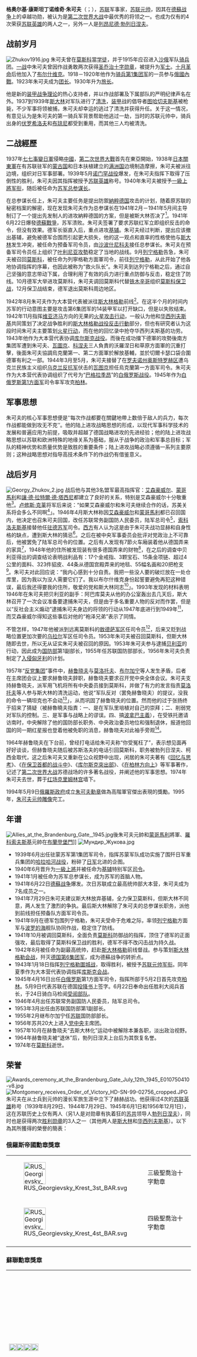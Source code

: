 {{otheruses|subject=[[苏联|苏联]]军事家'''朱可夫'''|other=[[俄罗斯|俄罗斯]][[卡卢加州|卡卢加州]]的同名城镇|茹科夫}}
{{noteTA
|G1=PP
|1=zh-tw:史達林;zh-cn:斯大林;zh-hk:史太林;zh-mo:史達林;zh-sg:斯大林;
|2=zh-tw:喬治;zh-cn:格奥尔基;zh-hk:格奥尔基;
|3=zh-tw:軍團;zh-cn:集团军;zh-hk:集團軍;
}}
{{Infobox Military Person
|name=格奥尔基·康斯坦丁诺维奇·朱可夫
|birth_date = 1896年12月1日
|placeofbirth={{flagicon|Russia}} [[俄羅斯帝國|俄羅斯帝國]][[卡盧加州|卡盧加州]][[茹科夫|茹科夫]]
|death_date = 1974年6月18日（77歲）
|placeofdeath={{USSR}}[[莫斯科|莫斯科]]
|image=Zhukov-LIFE-1944-1945.jpg
|caption=
|nickname=勝利元帥
|spouse = Alexandra Dievna Zuikova（1920–1953）<br />[[加林娜·亚历山德罗芙娜·朱可娃|加林娜·亚历山德罗芙娜·朱可娃]]（1965–1974）
|allegiance = {{USSR}}
|branch = [[蘇聯紅軍|蘇聯紅軍]]
|serviceyears=1915年－1957年
|party = [[苏联共产党|苏联共产党]]
|rank=[[File:CCCP-Army-OF-10_(1943–1955).svg|25px]] [[蘇聯元帥|蘇聯元帥]]
|commands=基輔戰區<br/>西方戰線<br/>[[白俄羅斯第1方面軍|白俄羅斯第1方面軍]]<br/>{{link-en|敖德薩軍區|Odessa Military District}}<br/>[[File:Red_Army_flag.svg|15px]] [[蘇聯紅軍|蘇聯紅軍]]
|battles=[[第一次世界大戰|第一次世界大戰]]<br />[[俄國內戰|俄國內戰]]<br />[[第二次世界大戰|第二次世界大戰]]
*[[诺门坎战役|诺门坎战役]]
*[[列宁格勒战役|列宁格勒战役]]
*[[斯大林格勒战役|斯大林格勒战役]]
*[[莫斯科战役|莫斯科战役]]
*[[維斯瓦河-奧德河攻勢|維斯瓦河-奧德河攻勢]]
*[[柏林戰役|柏林戰役]]
|awards={{{!}} style="background:transparent"
{{!}} {{Hero of the Soviet Union}} {{Hero of the Soviet Union}} {{Hero of the Soviet Union}} {{Hero of the Soviet Union}}
{{!}}}
{{{!}} style="background:transparent"
{{!}} {{胜利勋章}} {{胜利勋章}}
{{!}}}
{{{!}} style="background: transparent"
{{!}} {{列宁勋章}} {{!!}} {{列宁勋章}} {{!!}} {{列宁勋章}} {{!!}} {{列宁勋章}}
{{!}}-
{{!}} {{列宁勋章}} {{!!}} {{列宁勋章}} {{!!}} {{十月革命勋章}} {{!!}} {{红旗勋章}}
{{!}}-
{{!}} {{红旗勋章}} {{!!}} {{红旗勋章}} {{!!}} {{一级苏沃洛夫勋章}} {{!!}} {{一级苏沃洛夫勋章}}
{{!}}}
十字勳章 <br />[[巴斯勳章|巴斯勳章]]<br />[[軍功勳章|軍功勳章]]<br />[[聖米迦勒及聖喬治勳章|聖喬治勳章]]（兩次）<br/>[[中苏友谊勋章|中苏友谊勋章]]（兩次）
|laterwork=
|portrayedby=
}}

'''格奥尔基·康斯坦丁诺维奇·朱可夫'''（{{lang-ru|Гео́ргий Константи́нович Жу́ков|Georgy Konstantinovich Zhukov}}；{{bd|1896年|12月1日|1974年|6月18日|catIdx=Zhukov, Georgy}}），[[苏联|苏联]]军事家，[[苏联元帅列表|苏联元帅]]，因其在[[德蘇战争|德蘇战争]]上的卓越功勋，被认为是[[第二次世界大战|第二次世界大战]]中最优秀的将领之一。也成为仅有的4次荣获[[苏联英雄|苏联英雄]]的两人之一，另外一人是[[列昂尼德·勃列日涅夫|列昂尼德·勃列日涅夫]]。

== 战前岁月 ==
[[File:Zhukov1916.jpg|thumb]]
朱可夫曾在[[莫斯科|莫斯科]]當[[学徒|学徒]]，并于1915年应召进入[[俄羅斯帝國|沙俄]]军队[[骑兵|骑兵]]团。[[一战|一战]]中朱可夫曾因作战勇敢两次获得[[圣乔治十字勋章|圣乔治十字勋章]]，被提升为[[军士|军士]]。[[十月革命|十月革命]]后他加入了[[布尔什维克|布尔什维克]]。1918－1920年他作为[[骑兵第1集团军|骑兵第1集团军]]的一员参与[[俄國內戰|俄國內戰]]。1923年朱可夫成为[[团长|团长]]。1930年升为[[旅长|旅长]]。

他是新的[[装甲战争理论|装甲战争理论]]的热心支持者，并以作战部署及下属部队的严明纪律声名在外。1937到1939年[[斯大林|斯大林]]对军队进行了[[大清洗|清洗]]，[[装甲兵|装甲]]战的倡导者[[图哈切夫斯基|图哈切夫斯基]]被枪毙，不少军事将领被捕，朱可夫却幸运的逃过了清洗并获得升任。关于这一情况，有意见认为是朱可夫的第一骑兵军背景帮助他逃过一劫，当时的苏联元帅中，骑兵出身的[[伏罗希洛夫|伏罗希洛夫]]和[[布琼尼|布琼尼]]都受到重用，而其他三人均被清洗。

== 二战經歷 ==
1937年[[七七事變|七七事變]][[日本皇軍|日軍]]侵略[[中華民國|中國]]，[[第二次世界大戰|第二次世界大戰]]首先在東亞開始，1938年[[關東軍|日本關東軍]]在有苏联驻军的[[蒙古国|蒙古国]]和日本扶植建立的[[满洲国|满洲国]]边境制造摩擦，朱可夫被派往边境，组织对日军事部署。1939年5月[[诺门罕战役|诺门罕战役]]爆发，在朱可夫指挥下取得了压倒性的胜利，朱可夫因其指挥被授予[[苏联英雄|苏联英雄]]称号。1940年朱可夫被授予[[一級上將|一級上將]][[军衔|军衔]]，随后被任命为[[蘇聯武裝力量|苏军]][[总参谋长|总参谋长]]。

在总参谋长任上，朱可夫主要任务是提出防禦[[納粹德国|納粹德国]]攻击的计划，随着原苏联的秘密档案的解密，现在发现朱可夫作为总参谋长在1941年2月－1941年5月间主导制订了一个提出先发制人的进攻納粹德国的方案，但是被斯大林否决了<ref>{{Cite web |url=http://www.tuad.nsk.ru/~history/Russia/USSR/1936-1941/soobr.htm |title=存档副本 |access-date=2012-06-04 |archive-date=2007-12-19 |archive-url=https://web.archive.org/web/20071219152133/http://www.tuad.nsk.ru/~history/Russia/USSR/1936-1941/soobr.htm |dead-url=yes }}</ref>。1941年6月22日爆發[[德蘇戰爭|德蘇戰爭]]，苏军溃败。朱可夫签署了要求苏联红军立即组织反击的命令，但没有效果。德军长驱直入后，重点进攻[[基辅|基辅]]。朱可夫经过判断，提出应该撤出基辅，避免被德军合围而引起更大损失，他的这一观点和直率的性格使他与[[斯大林|斯大林]]发生冲突，被任命为预备军司令员，由[[沙波什尼科夫|沙波什尼科夫]]接任总参谋长。朱可夫在预备军司令员任上组织了[[叶利尼亚攻勢|叶利尼亚攻勢]]稳定了当地的战线。9月[[列宁格勒|列宁格勒]]告急，朱可夫被召回[[莫斯科|莫斯科]]，被任命为列寧格勒方面軍司令，前往[[列宁格勒|列宁格勒]]，从此开始了他各地协调指挥的序幕，也因此被称为“救火队长”。朱可夫到达列宁格勒之后，通过自己坚强的意志带动下属，合理利用了有效的兵力进行重点防御与反击，稳定住了防线。10月德军大举进攻莫斯科，朱可夫调回莫斯科代替[[謝苗·康斯坦丁諾維奇·鐵木辛哥|铁木辛哥]]组织[[莫斯科保卫战|莫斯科保卫战]]，12月保卫战结束，德军退出莫斯科周边地区。

1942年8月朱可夫作为大本营代表被派往[[斯大林格勒|斯大林格勒]]前线<ref>Chaney, Otto Preston. Zhukov. Revised ed. Norman: University of Oklahoma Press, 1996, ISBN 978-0-8061-2807-8</ref>。在这半个月的时间内苏军的行动意图主要是攻击第6集团军的14装甲军以打开缺口，但是以失败结束。1942年11月指挥[[维亚济马|维亚济马]]方向的无果的[[火星行动|火星攻击行动]]，一般认为他和[[华西列夫斯基|华西列夫斯基]]共同策划了决定战争胜利的[[斯大林格勒战役|斯大林格勒战役]][[天王星行動|反击行動]]部分，但也有研究者认为这段时间朱可夫主要策划[[火星行动|火星行动]]，而在他的回忆录中抢夺华西列夫斯基的功劳。1943年他作为大本营代表协调[[库尔斯克战役|库尔斯克战役]]。而後在成功擋下德軍的攻勢後南方集团军遭到朱可夫、[[瓦圖京|瓦圖京]]、[[科涅夫|科涅夫]]三人負責的沃羅涅日和草原方面軍的沉重打擊，後面朱可夫協調烏克蘭第一、第二方面軍於解放基輔，並於切爾卡瑟口袋合圍德軍有利之一部。1944年3月至5月，朱可夫接替了在[[罗夫诺州|罗夫诺州]][[奥斯特罗赫区|奥斯特罗赫区]]遭乌克兰民族主义组织[[乌克兰反抗军|乌克兰反抗军]]伏击的[[瓦图京|瓦图京]]担任烏克蘭第一方面军司令。朱可夫作为大本营代表协调组织了代号为“[[巴格拉季昂|巴格拉季昂]]”的[[巴格拉基昂行動|白俄罗斯战役]]。1945年作为[[白俄罗斯第1方面军|白俄罗斯第1方面军]]司令率军攻克[[柏林|柏林]]。

== 军事思想 ==
{{原創研究}}
朱可夫的核心军事思想便是‘‘每次作战都要在關鍵地帶上数倍于敌人的兵力，每次作战都能做到攻无不克’’。他的陆上进攻战略思想的形成，以现代军事科学技术的发展和普遍应用为前提，吸取并超越了德国战略进攻的先进经验；他的陆上进攻战略思想以苏联和欧洲特殊的地缘关系为基础，服从于战争的政治和军事总目标；军队的精神优势和质量优势是致胜的重要条件；陆上进攻战略必须遵循一系列主要原则；这种战略思想对指导高技术条件下的作战仍有借鉴意义。

== 战后岁月 ==
[[File:Georgy_Zhukov_2.jpg|thumb]]
战后他与其他3名盟军最高指挥官：[[艾森豪威尔|艾森豪威尔]]、[[第一代阿拉曼的蒙哥馬利子爵伯納德·蒙哥馬利|蒙哥馬利]]和[[讓·德·拉特爾·德·塔西尼|讓·德·拉特爾·德·塔西尼]]都建立了良好的关系，特别是艾森豪威尔十分敬重他<ref>{{Cite web |url=https://news.google.com/newspapers?id=p6djAAAAIBAJ&sjid=gX8DAAAAIBAJ&pg=6741%2C5340996 |title=存档副本 |access-date=2021-02-08 |archive-date=2021-02-08 |archive-url=https://web.archive.org/web/20210208053254/https://news.google.com/newspapers?id=p6djAAAAIBAJ&sjid=gX8DAAAAIBAJ&pg=6741,5340996 |dead-url=no }}</ref>。[[卢修斯·克莱|卢修斯·克莱]]将军后来说：“如果艾森豪威尔和朱可夫继续合作的话，苏美关系将会多么不同啊<ref>Albert Axell. Marshal Zhukov, p. 356.</ref>」。1946年4月斯大林称因[[艾森豪威尔|艾森豪威尔]]和[[第一代阿拉曼的蒙哥馬利子爵伯納德·蒙哥馬利|蒙哥馬利]]都已召回国内，他决定也召朱可夫回国，改任苏联常务副国防人民委员，陆军总司令<ref>{{cite book|first= 格·康·|last=朱可夫|others=洪科 译|title=回憶與思考|publisher=生活·读书·新知 三联书店 出版|year=2009|}} 見 第23章</ref>，[[瓦西里·丹尼洛維奇·索科洛夫斯基|索科洛夫斯基]]接替他任[[驻德苏军|驻德苏军]]司令。[[西方|西方]]有人认为这是由于朱可夫战功显赫和自身性格的缺点，遭到斯大林的猜忌<ref>William J. Spahr, 'Zhukov: The Rise and Fall of a Great Captain,' Presidio Press, 1993</ref>。之后在被中央军事委员会批评对党政治上不可靠后，他被罢免了陆军总司令的位置。之后有人发现有7節火车廂装着他从德国弄来的家具<ref>William J. Spahr, 'Zhukov: The Rise and Fall of a Great Captain,' Presidio Press, 1993, pp.200–205</ref>，1948年他的住所被发现装有很多德国弄来的财物<ref>околов Б.В. Неизвестный Жуков: портрет без ретуши в зеркале эпохи. (Unknown Zhukov by Boris Sokolov.) Мн.: Родиола-плюс, 2000. 608 с. ("Мир в войнах"). ISBN 978-985-448-036-7. </ref>，在之后的调查中贝利亚得出的调查结论表明战利品有：17个金戒指、3颗宝石、15条金项链、超过4公里的面料、323件貂皮、44条从德国宫殿弄来的地毯、55幅名画和20把枪支<ref>{{Cite web |url=http://www.hrono.ru/biograf/zhukov.html |title=存档副本 |access-date=2012-07-14 |archive-date=2020-07-01 |archive-url=https://web.archive.org/web/20200701145917/http://www.hrono.ru/biograf/zhukov.html |dead-url=no }}</ref>。朱可夫对此回应说：“我内心感到十分自责。我把一些没人要的破烂放在一处仓库里，因为我以为没人需要它们了。我以布尔什维克身份起誓要避免再犯这种错误，最后我还得要我的住所，敬爱的党和斯大林同志<ref>Files of Russian Minstry of Defence. Moskva. 1993, p. 244.. </ref>」。1993年发现的材料表明1946年在朱可夫把贝利亚的副手：阿巴库莫夫从他的办公室轰出去几天后，斯大林召开了一次会议准备要逮捕朱可夫，但是由于多名重要人物的反对而作罢，但是以“反社会主义煽动”逮捕朱可夫身边的将领的行动从1947年底进行到1949年<ref>OTTO PRESTON CHANEY:ZHUKOV REVISED EDITION P377</ref>，而艾森豪威尔得知这些事后对他的“袍泽兄弟”表示了同情。
 
不管怎样，1947年他被派到远离莫斯科的[[敖德萨|敖德萨]][[军区|军区]]任司令员<ref>Spahr， 1993</ref>，后来又贬到战略位置更加次要的[[乌拉尔|乌拉尔]]军区任司令员。1953年朱可夫被召回莫斯科，但斯大林随即去世，所以无从证实朱可夫被召回的原因。1953年朱可夫参与逮捕[[贝利亚|贝利亚]]的行动，因此成为[[苏联国防部|国防部]]第1副部长，1955年任苏联国防部部长，1956年朱可夫负责制定了[[匈牙利十月事件|入侵匈牙利]]的计划。

1957年“[[反党集团|反党集团]]”事件中，[[赫鲁晓夫|赫鲁晓夫]]与[[莫洛托夫|莫洛托夫]]、[[布尔加宁|布尔加宁]]等人发生矛盾，后者在主席团会议上要求赫鲁晓夫辞职，赫鲁晓夫要求召开党中央全体会议。朱可夫支持赫鲁晓夫，派军用飞机将所有中央委员接到莫斯科，并做了有力的发言指责[[莫洛托夫|莫洛托夫]]等人参与斯大林的清洗运动，他说“军队反对（罢免赫鲁晓夫）的提议，没我的命令一辆坦克也不会动<ref>Yu. N. Afanasiev (chủ biên). Không có con đường nào khác. NXB Khoa học xã hội và NXB Sự Thật. Hà Nội. 1989, trang 151-152 </ref>」，从而巩固了赫鲁晓夫的位置。然而他的过于张扬终于招来了猜疑（被赫魯曉夫指責：一、是在军队里培植对自己的崇拜；二、削弱党对军队的控制。三、是军事与战略上的谬误。四、搞[[波拿巴主義|波拿巴主義]]），在受铁托邀请访南时，中央解除了他的国防部长职务、中央政治委员地位和强制退休，报道他回国的同一期红星报也登着他被免职的消息，赫鲁晓夫对此袖手旁观<ref>Krasnaya Zvezda, 27 October 1957, pp. 3,4, quoted in Spahr, 1993, p.238 </ref>。

1964年赫鲁晓夫在下台前，曾经打电话给朱可夫称“你受冤枉了”，表示想见面再好好谈谈，但赫鲁晓夫随后被苏斯洛夫的电话引回莫斯科，职务被勃列日涅夫、柯西金取代，这之后朱可夫又重新在公众视野中出现，闲居的朱可夫著有《[[回忆与思考|回忆与思考]]》、《[[在保卫首都的战斗中|在保卫首都的战斗中]]》、《[[库尔斯克突出部|库尔斯克突出部]]》、《[[在柏林方向上|在柏林方向上]]》等军事著作，记述了[[第二次世界大战|第二次世界大战]]苏德战场的许多著名战役，并阐述他的军事思想。1974年朱可夫去世，葬于[[红场|红场]][[克里姆林宫|克里姆林宫]]墙下。

1994年5月9日[[俄羅斯政府|俄羅斯政府]]成立[[朱可夫勳章|朱可夫勳章]]做為高階軍官傑出表現的獎勵。1995年，[[朱可夫元帅雕像|朱可夫元帅雕像]]完工。

== 年谱 ==
[[File:Allies_at_the_Brandenburg_Gate,_1945.jpg|thumb]]後朱可夫元帥和[[第一代阿拉曼的蒙哥馬利子爵伯納德·蒙哥馬利|蒙哥馬利]]將軍、[[羅科索夫斯基|羅科索夫斯基]]元帥在[[布蘭登堡門|布蘭登堡門]]]]
[[File:Мундир_Жукова.jpg|thumb]]
*1939年6月出任驻蒙苏军第1集团军司令，指挥苏蒙军队成功实施了围歼日军重兵集团的[[哈拉哈河战役|哈拉哈河战役]]，粉碎了[[日军|日军]]北进的企图。
*1940年6月晋升为[[一級上將|一級上將]]并被任命为[[基辅|基辅]]特别军区[[司令|司令]]。
*1941年1月被任命为苏军总参谋长，成为苏军的首脑人物。
*1941年6月22日[[德蘇战争|德蘇战争]]爆发。次日苏联成立最高统帅部大本营，朱可夫成为7名成员之一。
*1941年7月29日朱可夫建议斯大林放弃基辅，全力保卫莫斯科，但斯大林不同意，两人发生了激烈的争执。最后斯大林解除了朱可夫的总参谋长职务，派他到前线担任预备队方面军司令员。
*1941年9月在德军包围列宁格勒，朱可夫受命于危难之际，率领[[列宁格勒|列宁格勒]]方面军与[[波罗的海|波罗的海]]舰队协同作战，稳定住了防线。
*1941年10月被调回莫斯科，全面负责[[莫斯科|莫斯科]]防御战的指挥，顶住了德军的正面强攻，最后取得了莫斯科保卫战的胜利，德军不得不改闪击战为持久战。
*1942年8月被任命为副最高统帅，赶赴[[斯大林格勒|斯大林格勒]]前线督战。参与策划[[斯大林格勒会战|斯大林格勒会战]]，歼灭[[第6集团军_(德国国防军)|德国第6集团军]]，成为德蘇战争的转折点。
*1943年1月18日指挥[[列宁格勒圍城战|列宁格勒圍城战]]，取得胜利，被授予[[苏联元帅|苏联元帅]][[军衔|军衔]]。同年夏季作为大本营代表协调指挥[[库斯克会战|库斯克会战]]。
*1945年4月16日出任[[白俄罗斯|白俄罗斯]]第1方面军司令，指挥所部于5月2日首先攻克[[柏林|柏林]]。5月9日代表苏联在德国[[投降书|投降书]]上签字。6月22日奉命出任胜利大阅兵首长，于24日骑白马检阅[[受阅部队|受阅部队]]。
*1946年4月出任苏联常务副国防人民委员，陆军总司令。
*1953年3月出任由苏联国防部第1副部长。
*1955年2月继布尔加宁任[[苏联|苏联]]国防部部长。
*1956年苏共20大上进入[[党中央|党中央]]主席团。
*1957年10月在赫鲁晓夫“去斯大林化”运动中被解除本兼各职，淡出政治视野。
*1964年赫鲁晓夫被“退休”后，勃列日涅夫上台后为其恢复名誉。
*1974年在[[莫斯科|莫斯科]]逝世。

== 荣誉 ==
[[File:Awards_ceremony_at_the_Brandenburg_Gate_July_12th_1945_E010750410-v8.jpg|thumb]]
[[File:Montgomery_receives_Order_of_Victory_HD-SN-99-02756_cropped.JPG|thumb]]
朱可夫在从士兵到元帅的漫长军旅生涯中立下了赫赫战功。他获得过4次的[[苏联英雄|苏联英雄]]称号（1939年8月29日、1944年7月29日、1945年6月1日和1956年12月1日），这在苏联历史上仅有两人（另1人是对勋章有执着狂的[[苏共|苏共]]领导人[[勃列日涅夫|勃列日涅夫]]），同时也是获得两次[[胜利勋章|胜利勋章]]的3人之一（其他两人是[[斯大林|斯大林]]和[[华西列夫斯基|华西列夫斯基]]）。以下為其所獲得的榮譽的簡表：

===俄羅斯帝國勳章獎章===
{|
|-
|[[File:RUS_Georgievsky_Krest_3st_BAR.svg|60px]]
|三級聖喬治十字勳章
|-
|-
|[[File:RUS_Georgievsky_Krest_4st_BAR.svg|60px]]
|四級聖喬治十字勳章
|-
|}

===蘇聯勳章獎章===
{|
|-
|[[File:Hero_of_the_Soviet_Union_medal.png|20px]][[File:Hero_of_the_Soviet_Union_medal.png|20px]][[File:Hero_of_the_Soviet_Union_medal.png|20px]][[File:Hero_of_the_Soviet_Union_medal.png|20px]]
|[[蘇聯英雄|蘇聯英雄]]金星獎章：1939年8月29日、1944年7月29日、1945年6月1日、1956年12月1日
|-
|[[File:OrderVictoryRibbon.svg|60px]]
|[[勝利勳章|勝利勳章]]：1944年4月10日（第1號）、1945年3月30日（第10號）
|-
|[[File:Order_of_Lenin_ribbon_bar.png|60px]]
|[[列寧勳章|列寧勳章]]：1936年8月16日、1939年8月29日、1945年2月21日、1956年12月1日、1966年12月1日、1971年12月1日
|-
|[[File:Order_october_revolution_rib.png|60px]]
|[[十月革命勳章|十月革命勳章]]：1968年2月22日
|-
|[[File:Order_of_Red_Banner_ribbon_bar.png|60px]]
|[[紅旗勳章|紅旗勳章]]：1922年8月31日、1944年11月3日、1949年6月20日
|-
|[[File:Order_suvorov1_rib.png|60px]]
|[[蘇沃洛夫勳章|一級蘇沃洛夫勳章]]：1943年1月28日（第1號）、1943年7月28日（第39號）
|-
|[[File:Defleningrad.png|60px]]
|[[保衛列寧格勒獎章|保衛列寧格勒獎章]]
|-
|[[File:Defstalingrad.png|60px]]
|[[保衛史達林格勒獎章|保衛史達林格勒獎章]]
|-
|[[File:Ribbon_bar_for_the_medal_for_the_Defense_of_Moscow.png|60px]]
|[[保衛莫斯科獎章|保衛莫斯科獎章]]
|-
|[[File:Defcaucasus_rib.png|60px]]
|[[保衛高加索獎章|保衛高加索獎章]]
|-
|[[File:Caputureberlin_rib.png|60px]]
|[[攻克柏林獎章|攻克柏林獎章]]
|-
|[[File:Ribbon_Medal_For_The_Liberation_Of_Warsaw.png|60px]]
|[[解放華沙獎章|解放華沙獎章]]
|-
|[[File:OrderStGeorge4cl_rib.png|60px]]
|[[1941-1945年大衛國戰爭戰勝德國獎章|1941-1945年大衛國戰爭戰勝德國獎章]]
|-
|[[File:Victoryjapan_rib.png|60px]]
|[[戰勝日本獎章|戰勝日本獎章]]
|-
|[[File:20_years_of_victory_rib.png|60px]]
|[[1941-1945年偉大衛國戰爭勝利二十週年獎章|1941-1945年偉大衛國戰爭勝利二十週年獎章]]
|-
|[[File:20_years_saf_rib.png|60px]]
|[[工農紅軍二十週年紀念獎章|工農紅軍二十週年紀念獎章]]
|-
|[[File:30_years_saf_rib.png|60px]]
|[[苏维埃陆军海军三十周年奖章|苏维埃陆军海军三十周年奖章]]
|-
|[[File:40_years_saf_rib.png|60px]]
|[[蘇聯武裝力量四十週年紀念獎章|蘇聯武裝力量四十週年紀念獎章]]
|-
|[[File:50_years_saf_rib.png|60px]]
|[[蘇聯武裝力量五十週年紀念獎章|蘇聯武裝力量五十週年紀念獎章]]
|-
|[[File:100_lenin_rib.png|60px]]
|[[弗拉基米爾·伊里奇·列寧誕辰一百週年紀念獎章|弗拉基米爾·伊里奇·列寧誕辰一百週年紀念獎章]]
|-
|[[File:Soviet_250th_Anniversary_Of_Leningrad_Ribbon.jpg|60px]]
|[[列寧格勒建城兩百五十週年紀念獎章|列寧格勒建城兩百五十週年紀念獎章]]
|-
|[[File:800thMoscowRibbon.png|60px]]
|[[莫斯科建城八百週年紀念獎章|莫斯科建城八百週年紀念獎章]]
|-
|[[File:Именная_шашка.png|44px]]
|榮譽武器 – 鑲有金色蘇聯國徽的配劍：1968年1月22日
|-
|}

===外國榮譽===
{|
|-
|[[File:Heroy_MNR.jpg|20px]]
|蒙古人民共和國英雄（蒙古人民共和國）：1969年
|-
|[[File:Med_XXXth_anniversary_of_chalkin_gol_victory_rib.PNG|60px]]
|諾門罕戰役三十週年獎章" （蒙古人民共和國）：1969年
|-
|[[File:OrdenSuheBator.png|60px]]
|蘇赫巴托勳章（蒙古人民共和國）：1968年、1969年、1971年
|-
|[[File:OrdenZnam.png|60px]]
|紅旗勳章（蒙古人民共和國）：1939年、1942年
|-
|[[File:50_Years_Anniversary_of_the_Mongolian_Revolution_rib.PNG|60px]]
|蒙古人民共和國五十週年獎章（蒙古人民共和國）：1971年
|-
|[[File:Med_50th_anniversary_of_mongolian_people's_army_rib.PNG|60px]]
|蒙古人民军五十週年獎章（蒙古人民共和國）：1971年
|-
|[[File:Medal_for_victory_over_japan_rib.PNG|60px]]
|戰勝日本獎章（蒙古人民共和國）
|-
|[[File:Order_of_the_White_Lion.svg|60px]]
|一級白獅勳章（捷克斯洛伐克）：1945年
|-
|[[File:TCH_CS_Vojensky_Rad_Bileho_Lva_1st_(1945)_BAR.svg|60px]]
|一級白獅軍事勳章（捷克斯洛伐克）：1945年
|-
|[[File:Czechoslovak_War_Cross_1939-1945_Ribbon.png|60px]]
|捷克斯洛伐克戰爭十字勳章（捷克斯洛伐克）：1945年
|-
|[[File:POL_Order_Krzyża_Grunwaldu_1_Klasy_BAR.svg|60px]]
|一級格林瓦爾德十字勳章（波蘭）：1945年
|-
|[[File:POL_Virtuti_Militari_Wielki_BAR.svg|60px]]
|軍事美德大十字勳章（波蘭）：1945年
|-
|[[File:POL_Polonia_Restituta_Komandorski_ZG_BAR.svg|60px]]
|波蘭新生十字勳章加星司令勳位（波蘭）：1973年
|-
|[[File:POL_Za_Warszawę_1939-1945_BAR.svg|60px]]
|1939年－1945年華沙獎章（波蘭）：1946年
|-
|[[File:POL_Medal_za_Odrę_Nysę_i_Bałtyk_BAR.svg|60px]]
|奧德河，尼斯河和波羅的海獎章（波蘭）：1946年
|-
|[[File:US_Legion_of_Merit_Chief_Commander_ribbon.png|60px]]
|功勳勳章總司令勳位（美國）：1945年
|-
|[[File:Order_of_the_Bath_(ribbon).svg|60px]]
|[[巴斯勳章|軍事巴斯勳章爵級大十字勳章]]（英國）：1945年
|-
|[[File:Legion_Honneur_GC_ribbon.svg|60px]]
|[[法國榮譽軍團勳章|法國榮譽軍團勳章大十字勳位]]（法國）：1945年
|-
|[[File:Croix_de_Guerre_1939-1945_ribbon.svg|60px]]
|1939年－1945英勇十字勋章（法國）
|-
|[[File:Sino_Soviet_Friendship_Ribbon.svg|60px]]
|[[中蘇友誼萬歲勳章|中蘇友誼萬歲勳章]]（中華人民共和国）：1953年、1956年
|-
|[[File:Orden_slobode.png|60px]]
|自由勳章（南斯拉夫社会主义联邦共和国）：1956年
|-
|[[File:EGY_Order_of_Merit_-_Grand_Cross_BAR.png|60px]]
|榮譽勳章大十字勳位（埃及）：1956年
|-
|[[File:Bulgarian25thAnniversaryRibbon.jpg|60px]]
|保加利亞人民軍25週年獎章（保加利亞）
|-
|[[File:Garibaldi_Medal.png|60px]]
|加里波底游击队星章（義大利）：1956年
|-
|
|共和國勳章（圖瓦人民共和國）：1939年
|-
|}

==轶闻==
史達林原本執意要親自帶領遊行隊伍，可是他被那匹駿馬掀下來兩次以後只能咒罵道：「去他的，就讓朱可夫來做吧！」<ref> {{Cite book | author = 馬丁·西克史密斯 | title = 俄羅斯一千年(下)從人民民主專政到新沙皇崛起 
 |publisher = 左岸文化事業有限公司 | date = 2016年1月 | pages = 228頁 | ISBN = 978-986-5727-33-8 | language = zh-hant }} </ref>

艾森豪威尔在战后听朱可夫讲起苏军是怎么排雷的：“地雷分两种，对人的地雷和对车辆的地雷。我们的步兵就是直接发起进攻，好像它们不存在一样，反正造成的伤亡也不会比我们进攻德军重兵防守地域时，大炮和机关枪造成的多。”但同时，他也声明：“步兵不会触发那些对车辆地雷，所以等到步兵穿过雷区并在对面建立一道防线以后，再由工兵进行对战车地雷的排雷工作。”<ref>{{Cite web |url=http://news.google.com/newspapers?nid=336&dat=19501221&id=p6djAAAAIBAJ&sjid=gX8DAAAAIBAJ&pg=6741,5340996 |title=存档副本 |access-date=2012-07-14 |archive-date=2021-06-10 |archive-url=https://web.archive.org/web/20210610230142/https://news.google.com/newspapers?nid=336&dat=19501221&id=p6djAAAAIBAJ&sjid=gX8DAAAAIBAJ&pg=6741,5340996 |dead-url=no }}</ref>

== 參考文献 ==
{{Reflist|colwidth=30em}}

== 附加參考 ==
{{refbegin}}
* {{ru icon}} Zhukov, Georgy. [http://militera.lib.ru/memo/russian/zhukov1/10.html Жуков Г К. ‘’Воспоминания и размышления’’。В 2 т. — М.: Олма-Пресс, 2002.] {{Wayback|url=http://militera.lib.ru/memo/russian/zhukov1/10.html |date=20201126103803 }} Zhukov's memoirs online in Russian.
* Pavel N. Bobylev, ''Otechesvennaya istoriya'', no. 1, 2000, pp. 41-64
* Spahr, William J. ''Zhukov: The Rise and Fall of a Great Captain''. Novato, CA: Presidio Press, 1993 (paperback, ISBN 978-0-89141-551-0).
* Suworow, Viktor. ''Marschall Schukow - Lebensweg über Leichen'', Pour-le-Mérite, Selent, Germany, 2002, 350 pp.
{{refend}}

== 外部連結 ==

{{Commons|Георгий Константинович Жуков}}
* [https://web.archive.org/web/20081211145816/http://www.ruvr.ru/main.php?lng=eng&q=2708&p=02.05.2005 ''Marshal Zhukov'' from the Voice of Russia website (in English)]
* {{ru icon}} [http://militera.lib.ru/memo/russian/zhukov1/index.html ''Воспоминания и размышления''] {{Wayback|url=http://militera.lib.ru/memo/russian/zhukov1/index.html |date=20210121220931 }} The Memoirs of Georgy Zhukov
* {{ru icon}} [https://web.archive.org/web/20080106192641/http://www.ordenshop.ru/photjuk.html Zhukov's Awards]
* {{ru icon}} [http://www.suvorov.com/books/ten-pobedy/ ''Shadow of Victory''] {{Wayback|url=http://www.suvorov.com/books/ten-pobedy/ |date=20201126103812 }} and [http://www.suvorov.com/books/slova-obratno/ ''Take Words Back''] {{Wayback|url=http://www.suvorov.com/books/slova-obratno/ |date=20201126103811 }}，books by [[弗拉基米尔·波格丹诺维奇·雷岑|Viktor Suvorov]]，highly critical of Zhukov
* {{ru icon}} [http://militera.lib.ru/research/sokolov2/index.html Соколов Б.В. ''Неизвестный Жуков: портрет без ретуши в зеркале эпохи'', Мн.: Родиола-плюс, 2000. (B.V.Sokolov. ''Unknown Zhukov'')] {{Wayback|url=http://militera.lib.ru/research/sokolov2/index.html |date=20210125152714 }}
* {{ru icon}} [https://web.archive.org/web/20080612082305/http://ostfront.ru/Soldatenheim/Brodsky.html Иосиф Бродский. ''На смерть Жукова'' (''On the Death of Zhukov'' by Joseph Brodsky), 1974]
* {{sr icon}} [https://web.archive.org/web/20070121225136/http://www.svetskirat.net/ratnik/zukov.htm Georgy Zhukov]
* Central Intelligence Agency, Office of Current Intelligence. [https://web.archive.org/web/20080625024227/http://www.foia.cia.gov/CPE/CAESAR/caesar-23.pdf ''Party–Military Relations in the USSR and the Fall of Marshal Zhukov'']，8 June 1959.
{{start box}}
{{succession box
| title = [[蘇聯國防部長|蘇聯國防部長]]
| before =[[尼古拉·亞歷山德羅維奇·布爾加寧|尼古拉·亞歷山德羅維奇·布爾加寧]]
| after = [[羅季翁·雅科夫列維奇·馬利諾夫斯基|羅季翁·雅科夫列維奇·馬利諾夫斯基]]
| years = 1955年至1957年
}}
{{end box}}
{{蘇聯元帥}}
{{蘇聯大將}}
{{Authority control}}
{{DEFAULTSORT:Zhukov, Georgy}}
[[Category:蘇聯元帥|Category:蘇聯元帥]]
[[Category:蘇聯國防部長|Category:蘇聯國防部長]]
[[Category:蘇聯政治人物|Category:蘇聯政治人物]]
[[Category:蘇聯共產黨黨員|Category:蘇聯共產黨黨員]]
[[Category:冷戰人物|Category:冷戰人物]]
[[Category:蘇聯第二次世界大戰人物|Category:蘇聯第二次世界大戰人物]]
[[Category:俄國內戰人物|Category:俄國內戰人物]]
[[Category:俄羅斯第一次世界大戰人物|Category:俄羅斯第一次世界大戰人物]]
[[Category:卡盧加州人|Category:卡盧加州人]]
[[Category:安葬於克里姆林宮紅場墓園者|Category:安葬於克里姆林宮紅場墓園者]]
[[Category:第一届乌克兰苏维埃社会主义共和国最高苏维埃代表|Category:第一届乌克兰苏维埃社会主义共和国最高苏维埃代表]]
[[Category:苏联第一届最高苏维埃代表|Category:苏联第一届最高苏维埃代表]]
[[Category:苏联第二届最高苏维埃代表|Category:苏联第二届最高苏维埃代表]]
[[Category:苏联第三届最高苏维埃代表|Category:苏联第三届最高苏维埃代表]]
[[Category:苏联第四届最高苏维埃代表|Category:苏联第四届最高苏维埃代表]]
[[Category:苏共十九大代表|Category:苏共十九大代表]]
[[Category:苏共二十大代表|Category:苏共二十大代表]]
[[Category:苏军总参谋长|Category:苏军总参谋长]]
[[Category:卡卢加省人|Category:卡卢加省人]]
[[Category:第二次世界大战苏军方面军司令|Category:第二次世界大战苏军方面军司令]]
[[Category:诺门罕战役人物|Category:诺门罕战役人物]]
[[Category:1956年匈牙利革命人物|Category:1956年匈牙利革命人物]]
[[Category:适用乌克兰去共产主义法人物|Category:适用乌克兰去共产主义法人物]]
[[Category:基辅军区司令员|Category:基辅军区司令员]]
[[Category:苏赫巴托勋章获得者|Category:苏赫巴托勋章获得者]]
[[Category:斯大林格勒战役人物|Category:斯大林格勒战役人物]]